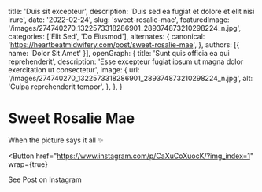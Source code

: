   title: 'Duis sit excepteur',
  description: 'Duis sed ea fugiat et dolore et elit nisi irure',
  date: '2022-02-24',
  slug: 'sweet-rosalie-mae',
  featuredImage: '/images/274740270_1322573318286901_289374873210298224_n.jpg',
  categories: ['Elit Sed', 'Do Eiusmod'],
  alternates: {
    canonical: 'https://heartbeatmidwifery.com/post/sweet-rosalie-mae',
  },
  authors: [{ name: 'Dolor Sit Amet' }],
  openGraph: {
    title: 'Sunt quis officia ea qui reprehenderit',
    description: 'Esse excepteur fugiat ipsum ut magna dolor exercitation ut consectetur',
    image: {
      url: '/images/274740270_1322573318286901_289374873210298224_n.jpg',
      alt: 'Culpa reprehenderit tempor',
    },
  },
}


# Sweet Rosalie Mae

<Gallery>
  <GalleryItem
    src="/images/274740270_1322573318286901_289374873210298224_n.jpg"
    size="large"
  />
  <GalleryItem
    src="/images/274547972_487738179529489_5414336144646107795_n.jpg"
    size="large"
  />
</Gallery>

When the picture says it all ✨

<Button
  href="https://www.instagram.com/p/CaXuCoXuocK/?img_index=1"
  wrap={true}
>
  See Post on Instagram
</Button>
